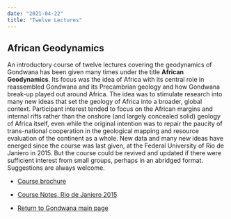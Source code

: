```yaml
---
date: "2021-04-22"
title: "Twelve Lectures"
---
```

## African Geodynamics


An introductory course of twelve lectures covering the geodynamics of Gondwana has been given many times under the title **African Geodynamics**.  Its focus was the idea of Africa with its central role in reassembled Gondwana and its Precambrian geology and how Gondwana break-up played out around Africa. 
The idea was to stimulate research into many new ideas that set the geology of Africa into a broader, global context. Participant interest tended to focus on the African margins and internal rifts rather than the onshore (and largely concealed solid) geology of Africa itself, even while the original intention was to repair the paucity of trans-national 
cooperation in the geological mapping and resource evaluation of the continent as a whole.  New data and many new ideas have energed since the course was last given, at the Federal University of Rio de Janiero in 2015.  But the course could be revived and updated if there were sufficient interest from small groups, perhaps in an abridged format. Suggestions are always welcome. 


* [Course brochure](http://www.reeves.nl/upload/AfricanGeodynamicsBrochure.pdf)


* [Course Notes, Rio de Janiero 2015](http://www.reeves.nl/upload/Course-Notes-Rio-2015.pdf)


* [Return to Gondwana main page](../../gondwana)

